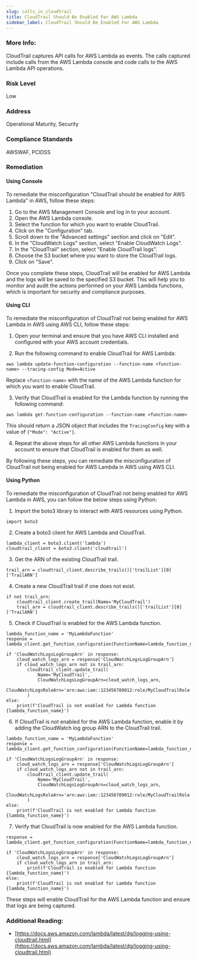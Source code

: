 ```yaml
---
slug: calls_in_cloudtrail
title: CloudTrail Should Be Enabled For AWS Lambda
sidebar_label: CloudTrail Should Be Enabled For AWS Lambda
---
```


### More Info:

CloudTrail captures API calls for AWS Lambda as events. The calls captured include calls from the AWS Lambda console and code calls to the AWS Lambda API operations.

### Risk Level

Low

### Address

Operational Maturity, Security

### Compliance Standards

AWSWAF, PCIDSS


### Remediation

#### Using Console

To remediate the misconfiguration "CloudTrail should be enabled for AWS Lambda" in AWS, follow these steps:

1. Go to the AWS Management Console and log in to your account.
2. Open the AWS Lambda console.
3. Select the function for which you want to enable CloudTrail.
4. Click on the "Configuration" tab.
5. Scroll down to the "Advanced settings" section and click on "Edit".
6. In the "CloudWatch Logs" section, select "Enable CloudWatch Logs".
7. In the "CloudTrail" section, select "Enable CloudTrail logs".
8. Choose the S3 bucket where you want to store the CloudTrail logs.
9. Click on "Save".

Once you complete these steps, CloudTrail will be enabled for AWS Lambda and the logs will be saved to the specified S3 bucket. This will help you to monitor and audit the actions performed on your AWS Lambda functions, which is important for security and compliance purposes.

#### Using CLI

To remediate the misconfiguration of CloudTrail not being enabled for AWS Lambda in AWS using AWS CLI, follow these steps:

1. Open your terminal and ensure that you have AWS CLI installed and configured with your AWS account credentials.

2. Run the following command to enable CloudTrail for AWS Lambda:

```
aws lambda update-function-configuration --function-name <function-name> --tracing-config Mode=Active
```

Replace `<function-name>` with the name of the AWS Lambda function for which you want to enable CloudTrail.

3. Verify that CloudTrail is enabled for the Lambda function by running the following command:

```
aws lambda get-function-configuration --function-name <function-name>
```

This should return a JSON object that includes the `TracingConfig` key with a value of `{"Mode": "Active"}`.

4. Repeat the above steps for all other AWS Lambda functions in your account to ensure that CloudTrail is enabled for them as well.

By following these steps, you can remediate the misconfiguration of CloudTrail not being enabled for AWS Lambda in AWS using AWS CLI.

#### Using Python

To remediate the misconfiguration of CloudTrail not being enabled for AWS Lambda in AWS, you can follow the below steps using Python:

1. Import the boto3 library to interact with AWS resources using Python.

```
import boto3
```

2. Create a boto3 client for AWS Lambda and CloudTrail.

```
lambda_client = boto3.client('lambda')
cloudtrail_client = boto3.client('cloudtrail')
```

3. Get the ARN of the existing CloudTrail trail.

```
trail_arn = cloudtrail_client.describe_trails()['trailList'][0]['TrailARN']
```

4. Create a new CloudTrail trail if one does not exist.

```
if not trail_arn:
    cloudtrail_client.create_trail(Name='MyCloudTrail')
    trail_arn = cloudtrail_client.describe_trails()['trailList'][0]['TrailARN']
```

5. Check if CloudTrail is enabled for the AWS Lambda function.

```
lambda_function_name = 'MyLambdaFunction'
response = lambda_client.get_function_configuration(FunctionName=lambda_function_name)

if 'CloudWatchLogsLogGroupArn' in response:
    cloud_watch_logs_arn = response['CloudWatchLogsLogGroupArn']
    if cloud_watch_logs_arn not in trail_arn:
        cloudtrail_client.update_trail(
            Name='MyCloudTrail',
            CloudWatchLogsLogGroupArn=cloud_watch_logs_arn,
            CloudWatchLogsRoleArn='arn:aws:iam::123456789012:role/MyCloudTrailRole'
        )
else:
    print(f'CloudTrail is not enabled for Lambda function {lambda_function_name}')
```

6. If CloudTrail is not enabled for the AWS Lambda function, enable it by adding the CloudWatch log group ARN to the CloudTrail trail.

```
lambda_function_name = 'MyLambdaFunction'
response = lambda_client.get_function_configuration(FunctionName=lambda_function_name)

if 'CloudWatchLogsLogGroupArn' in response:
    cloud_watch_logs_arn = response['CloudWatchLogsLogGroupArn']
    if cloud_watch_logs_arn not in trail_arn:
        cloudtrail_client.update_trail(
            Name='MyCloudTrail',
            CloudWatchLogsLogGroupArn=cloud_watch_logs_arn,
            CloudWatchLogsRoleArn='arn:aws:iam::123456789012:role/MyCloudTrailRole'
        )
else:
    print(f'CloudTrail is not enabled for Lambda function {lambda_function_name}')
```

7. Verify that CloudTrail is now enabled for the AWS Lambda function.

```
response = lambda_client.get_function_configuration(FunctionName=lambda_function_name)

if 'CloudWatchLogsLogGroupArn' in response:
    cloud_watch_logs_arn = response['CloudWatchLogsLogGroupArn']
    if cloud_watch_logs_arn in trail_arn:
        print(f'CloudTrail is enabled for Lambda function {lambda_function_name}')
else:
    print(f'CloudTrail is not enabled for Lambda function {lambda_function_name}')
```

These steps will enable CloudTrail for the AWS Lambda function and ensure that logs are being captured.


### Additional Reading:

- [https://docs.aws.amazon.com/lambda/latest/dg/logging-using-cloudtrail.html](https://docs.aws.amazon.com/lambda/latest/dg/logging-using-cloudtrail.html) 

